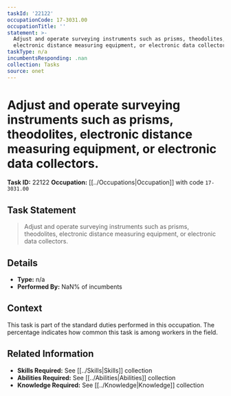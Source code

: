 ```yaml
---
taskId: '22122'
occupationCode: 17-3031.00
occupationTitle: ''
statement: >-
  Adjust and operate surveying instruments such as prisms, theodolites,
  electronic distance measuring equipment, or electronic data collectors.
taskType: n/a
incumbentsResponding: .nan
collection: Tasks
source: onet
---
```

# Adjust and operate surveying instruments such as prisms, theodolites, electronic distance measuring equipment, or electronic data collectors.

**Task ID:** 22122
**Occupation:** [[../Occupations|Occupation]] with code `17-3031.00`

## Task Statement

> Adjust and operate surveying instruments such as prisms, theodolites, electronic distance measuring equipment, or electronic data collectors.

## Details

- **Type:** n/a
- **Performed By:** NaN% of incumbents

## Context

This task is part of the standard duties performed in this occupation. The percentage indicates how common this task is among workers in the field.

## Related Information

- **Skills Required:** See [[../Skills|Skills]] collection
- **Abilities Required:** See [[../Abilities|Abilities]] collection
- **Knowledge Required:** See [[../Knowledge|Knowledge]] collection
